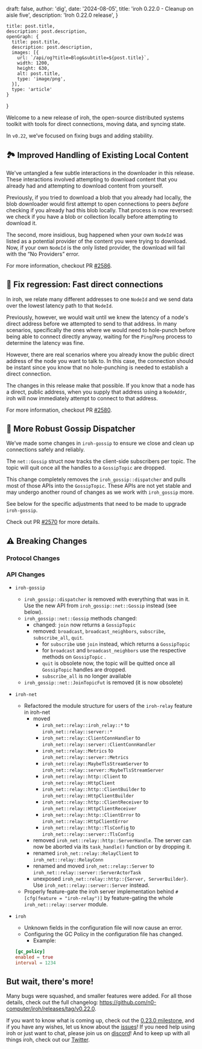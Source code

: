 
  draft: false,
  author: 'dig',
  date: '2024-08-05',
  title: 'iroh 0.22.0 - Cleanup on aisle five',
  description: 'Iroh 0.22.0 release',
}

    title: post.title,
    description: post.description,
    openGraph: {
      title: post.title,
      description: post.description,
      images: [{
        url: `/api/og?title=Blog&subtitle=${post.title}`,
        width: 1200,
        height: 630,
        alt: post.title,
        type: 'image/png',
      }],
      type: 'article'
    }
}


Welcome to a new release of iroh, the open-source distributed systems toolkit with tools for direct connections, moving data, and syncing state.

In `v0.22`, we’ve focused on fixing bugs and adding stability.

## 🏞️ Improved Handling of Existing Local Content

We've untangled a few subtle interactions in the downloader in this release. These interactions involved attempting to download content that you already had and attempting to download content from yourself.

Previously, if you tried to download a blob that you already had locally, the blob downloader would first attempt to open connections to peers *before* checking if you already had this blob locally. That process is now reversed: we check if you have a blob or collection locally before attempting to download it.

The second, more insidious, bug happened when your own `NodeId` was listed as a potential provider of the content you were trying to download. Now, if your own `NodeId` is the only listed provider, the download will fail with the “No Providers” error.

For more information, checkout PR [#2586](https://github.com/n0-computer/iroh/pull/2586).

## 🚊 Fix regression: Fast direct connections

In iroh, we relate many different addresses to one `NodeId` and we send data over the lowest latency path to that `NodeId`.

Previously, however, we would wait until we knew the latency of a node's direct address before we attempted to send to that address. In many scenarios, specifically the ones where we would need to hole-punch before being able to connect directly anyway, waiting for the `Ping`/`Pong` process to determine the latency was fine.

However, there are real scenarios where you already know the public direct address of the node you want to talk to. In this case, the connection should be instant since you know that no hole-punching is needed to establish a direct connection.

The changes in this release make that possible. If you know that a node has a direct, public address, when you supply that address using a `NodeAddr`, iroh will now immediately attempt to connect to that address.

For more information, checkout PR [#2580](https://github.com/n0-computer/iroh/pull/2580).

## 🔁 More Robust Gossip Dispatcher

We’ve made some changes in `iroh-gossip` to ensure we close and clean up connections safely and reliably.

The `net::Gossip` struct now tracks the client-side subscribers per topic. The topic will quit once all the handles to a `GossipTopic` are dropped.

This change completely removes the `iroh_gossip::dispatcher` and pulls most of those APIs into the `GossipTopic`. These APIs are not yet stable and may undergo another round of changes as we work with `iroh_gossip` more.

See below for the specific adjustments that need to be made to upgrade `iroh-gossip`.

Check out PR [#2570](https://github.com/n0-computer/iroh/pull/2570) for more details.

## ⚠️ Breaking Changes

### Protocol Changes

### API Changes

- `iroh-gossip`
    - `iroh_gossip::dispatcher` is removed with everything that was in it. Use the new API from `iroh_gossip::net::Gossip` instead (see below).
    - `iroh_gossip::net::Gossip` methods changed:
        - changed: `join` now returns a `GossipTopic`
        - removed: `broadcast`, `broadcast_neighbors`, `subscribe`, `subscribe_all`, `quit`.
            - for `subscribe` use `join` instead, which returns a `GossipTopic`
            - for `broadcast` and `broadcast_neighbors` use the respective methods on `GossipTopic` .
            - `quit` is obsolete now, the topic will be quitted once all `GossipTopic` handles are dropped.
            - `subscribe_all` is no longer available
    - `iroh_gossip::net::JoinTopicFut` is removed (it is now obsolete)
- `iroh-net`
    - Refactored the module structure for users of the `iroh-relay` feature in iroh-net
        - moved
            - `iroh_net::relay::iroh_relay::*` to `iroh_net::relay::server::*`
            - `iroh_net::relay::ClientConnHandler` to `iroh_net::relay::server::ClientConnHandler`
            - `iroh_net::relay::Metrics` to `iroh_net::relay::server::Metrics`
            - `iroh_net::relay::MaybeTlsStreamServer` to `iroh_net::relay::server::MaybeTlsStreamServer`
            - `iroh_net::relay::http::Client` to `iroh_net::relay::HttpClient`
            - `iroh_net::relay::http::ClientBuilder` to `iroh_net::relay::HttpClientBuilder`
            - `iroh_net::relay::http::ClientReceiver` to `iroh_net::relay::HttpClientReceiver`
            - `iroh_net::relay::http::ClientError` to `iroh_net::relay::HttpClientError`
            - `iroh_net::relay::http::TlsConfig` to `iroh_net::relay::server::TlsConfig`
        - removed `iroh_net::relay::http::ServerHandle`. The server can now be aborted via its `task_handle()` function or by dropping it.
        - renamed `iroh_net::relay::RelayClient` to `iroh_net::relay::RelayConn`
        - renamed and moved `iroh_net::relay::Server` to `iroh_net::relay::server::ServerActorTask`
        - unexposed `iroh_net::relay::http::{Server, ServerBuilder}`. Use `iroh_net::relay::server::Server` instead.
    - Properly feature-gate the iroh server implementation behind `#[cfg(feature = "iroh-relay")]` by feature-gating the whole `iroh_net::relay::server` module.
- `iroh`
    - Unknown fields in the configuration file will now cause an error.
    - Configuring the GC Policy in the configuration file has changed.
        - Example:

    ```toml
    [gc_policy]
    enabled = true
    interval = 1234
    ```


## But wait, there's more!

Many bugs were squashed, and smaller features were added. For all those details, check out the full changelog: https://github.com/n0-computer/iroh/releases/tag/v0.22.0.

If you want to know what is coming up, check out the [0.23.0 milestone](https://github.com/n0-computer/iroh/milestone/29), and if you have any wishes, let us know about the [issues](https://github.com/n0-computer/iroh/issues)! If you need help using iroh or just want to chat, please join us on [discord](https://discord.com/invite/DpmJgtU7cW)! And to keep up with all things iroh, check out our [Twitter](https://x.com/iroh_n0).
